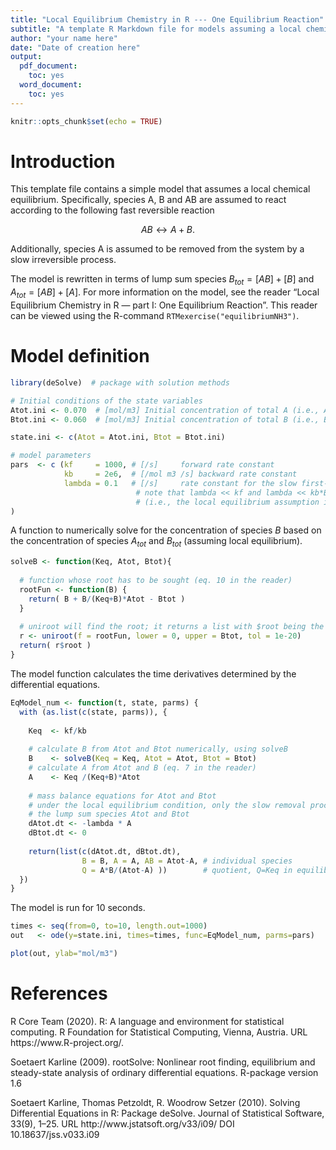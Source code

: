 ```yaml
---
title: "Local Equilibrium Chemistry in R --- One Equilibrium Reaction"
subtitle: "A template R Markdown file for models assuming a local chemical equilibrium"
author: "your name here"
date: "Date of creation here"
output:
  pdf_document:
    toc: yes
  word_document:
    toc: yes
---
```


```r
knitr::opts_chunk$set(echo = TRUE)
```

# Introduction

This template file contains a simple model that assumes a local chemical equilibrium. Specifically, species A, B and AB are assumed to react according to the following fast reversible reaction

$$AB \leftrightarrow A + B.$$

Additionally, species A is assumed to be removed from the system by a slow irreversible process.

The model is rewritten in terms of lump sum species $B_{tot} = [AB] + [B]$ and $A_{tot} = [AB] + [A]$. For more information on the model, see the reader "Local Equilibrium Chemistry in R --- part I: One Equilibrium Reaction". This reader can be viewed using the R-command ``RTMexercise("equilibriumNH3")``.

# Model definition

```r
library(deSolve)  # package with solution methods

# Initial conditions of the state variables
Atot.ini <- 0.070  # [mol/m3] Initial concentration of total A (i.e., A+AB)
Btot.ini <- 0.060  # [mol/m3] Initial concentration of total B (i.e., B+AB)

state.ini <- c(Atot = Atot.ini, Btot = Btot.ini)

# model parameters
pars  <- c (kf     = 1000, # [/s]     forward rate constant
            kb     = 2e6,  # [/mol m3 /s] backward rate constant
            lambda = 0.1   # [/s]     rate constant for the slow first-order removal of A
                            # note that lambda << kf and lambda << kb*Btot
                            # (i.e., the local equilibrium assumption is valid)
)
```

A function to numerically solve for the concentration of species $B$ based on the concentration of species $A_{tot}$ and $B_{tot}$ (assuming local equilibrium).

```r
solveB <- function(Keq, Atot, Btot){
  
  # function whose root has to be sought (eq. 10 in the reader)
  rootFun <- function(B) {
    return( B + B/(Keq+B)*Atot - Btot )
  }
  
  # uniroot will find the root; it returns a list with $root being the solution
  r <- uniroot(f = rootFun, lower = 0, upper = Btot, tol = 1e-20)
  return( r$root )
}
```

The model function calculates the time derivatives determined by the differential equations.

```r
EqModel_num <- function(t, state, parms) {
  with (as.list(c(state, parms)), {
    
    Keq  <- kf/kb
    
    # calculate B from Atot and Btot numerically, using solveB
    B    <- solveB(Keq = Keq, Atot = Atot, Btot = Btot) 
    # calculate A from Atot and B (eq. 7 in the reader) 
    A    <- Keq /(Keq+B)*Atot
    
    # mass balance equations for Atot and Btot 
    # under the local equilibrium condition, only the slow removal processes affect
    # the lump sum species Atot and Btot
    dAtot.dt <- -lambda * A 
    dBtot.dt <- 0
    
    return(list(c(dAtot.dt, dBtot.dt),
                B = B, A = A, AB = Atot-A, # individual species
                Q = A*B/(Atot-A) ))        # quotient, Q=Keq in equilibrium
  })
}
```

The model is run for 10 seconds.

```r
times <- seq(from=0, to=10, length.out=1000)
out   <- ode(y=state.ini, times=times, func=EqModel_num, parms=pars)
```

```r
plot(out, ylab="mol/m3")
```

# References

R Core Team (2020). R: A language and environment for statistical computing. R Foundation for Statistical Computing, Vienna, Austria. URL https://www.R-project.org/.
  
Soetaert Karline (2009).  rootSolve: Nonlinear root finding, equilibrium and steady-state analysis of ordinary differential equations.  R-package version 1.6
  
Soetaert Karline, Thomas Petzoldt, R. Woodrow Setzer (2010). Solving Differential
  Equations in R: Package deSolve. Journal of Statistical Software, 33(9), 1--25. URL
  http://www.jstatsoft.org/v33/i09/ DOI 10.18637/jss.v033.i09
  
